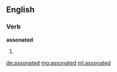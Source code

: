 ==English==

===Verb===
'''assonated'''

# {{past of|assonate}}

[[de:assonated]]
[[mg:assonated]]
[[ml:assonated]]